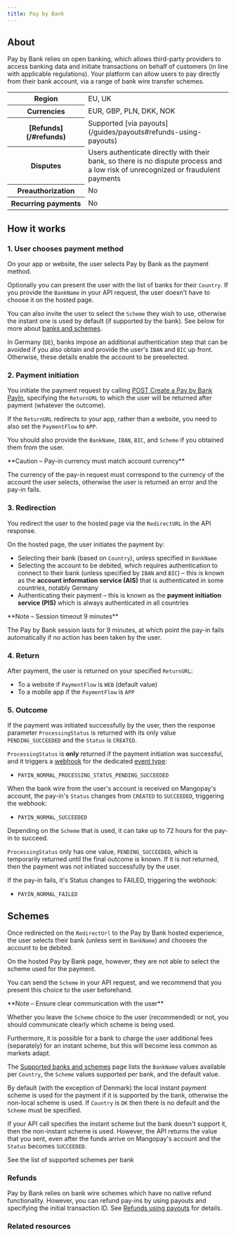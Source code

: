 ```yaml
---
title: Pay by Bank
---
```


## About

Pay by Bank relies on open banking, which allows third-party providers to access banking data and initiate transactions on behalf of customers (in line with applicable regulations). Your platform can allow users to pay directly from their bank account, via a range of bank wire transfer schemes.

<table>
    <tbody>
        <tr>
            <th class="header">Region</th>
            <td class="table-content">
                EU, UK
            </td>
            </tr>
        <tr>
            <th class="header">Currencies</th>
            <td class="table-content">
                EUR, GBP, PLN, DKK, NOK
            </td>
            </tr>
        <tr>
            <th class="header">[Refunds](/#refunds)</th>
            <td class="table-content">
                Supported [via payouts](/guides/payouts#refunds-using-payouts)
            </td>
            </tr>
        <tr>
            <th class="header">Disputes</th>
            <td class="table-content">
                Users authenticate directly with their bank, so there is no dispute process and a low risk of unrecognized or fraudulent payments
            </td>
            </tr>
        <tr>
            <th class="header">Preauthorization</th>
            <td class="table-content">
                No
            </td>
            </tr>
        <tr>
            <th class="header">Recurring&nbsp;payments</th>
            <td class="table-content">
                No
            </td>
            </tr>
    </tbody>
</table>

## How it works

### 1. User chooses payment method

On your app or website, the user selects Pay by Bank as the payment method. 

Optionally you can present the user with the list of banks for their `Country`. If you provide the `BankName` in your API request, the user doesn't have to choose it on the hosted page.

You can also invite the user to select the `Scheme` they wish to use, otherwise the instant one is used by default (if supported by the bank). See below for more about [banks and schemes](/#schemes).

In Germany (`DE`), banks impose an additional authentication step that can be avoided if you also obtain and provide the user's `IBAN` and `BIC` up front. Otherwise, these details enable the account to be preselected.

### 2. Payment initiation

You initiate the payment request by calling [POST Create a Pay by Bank PayIn](/api-reference/pay-by-bank/create-pay-by-bank-payin), specifying the `ReturnURL` to which the user will be returned after payment (whatever the outcome).

If the `ReturnURL` redirects to your app, rather than a website, you need to also set the `PaymentFlow` to `APP`.

You should also provide the `BankName`, `IBAN`, `BIC`, and `Scheme` if you obtained them from the user.

<Warning>
**Caution – Pay-in currency must match account currency**

The currency of the pay-in request must correspond to the currency of the account the user selects, otherwise the user is returned an error and the pay-in fails.
</Warning>

### 3. Redirection

You redirect the user to the hosted page via the `RedirectURL` in the API response. 

On the hosted page, the user initiates the payment by: 

- Selecting their bank (based on `Country`), unless specified in `BankName`
- Selecting the account to be debited, which requires authentication to connect to their bank (unless specified by `IBAN` and `BIC`) – this is known as the **account information service (AIS)** that is authenticated in some countries, notably Germany
- Authenticating their payment – this is known as the **payment initiation service (PIS)** which is always authenticated in all countries

<Note>
**Note – Session timeout 9 minutes**

The Pay by Bank session lasts for 9 minutes, at which point the pay-in fails automatically if no action has been taken by the user.
</Note> 

### 4. Return
After payment, the user is returned on your specified `ReturnURL`:

- To a website if `PaymentFlow` is `WEB` (default value)
- To a mobile app if the `PaymentFlow` is `APP`

### 5. Outcome

If the payment was initiated successfully by the user, then the response parameter `ProcessingStatus` is returned with its only value `PENDING_SUCCEEDED` and the `Status` is `CREATED`.

`ProcessingStatus` is **only** returned if the payment initiation was successful, and it triggers a [webhook](/webhooks) for the dedicated [event type](/webhooks/event-types): 

- `PAYIN_NORMAL_PROCESSING_STATUS_PENDING_SUCCEEDED`

When the bank wire from the user's account is received on Mangopay's account, the pay-in's  `Status` changes from `CREATED` to `SUCCEEDED`, triggering the webhook: 

- `PAYIN_NORMAL_SUCCEEDED`

Depending on the `Scheme` that is used, it can take up to 72 hours for the pay-in to succeed.

`ProcessingStatus` only has one value, `PENDING_SUCCEEDED`, which is temporarily returned until the final outcome is known. If it is not returned, then the payment was not initiated successfully by the user. 

If the pay-in fails, it's Status changes to FAILED, triggering the webhook: 

- `PAYIN_NORMAL_FAILED`

## Schemes

Once redirected on the `RedirectUrl` to the Pay by Bank hosted experience, the user selects their bank (unless sent in `BankName`) and chooses the account to be debited. 

On the hosted Pay by Bank page, however, they are not able to select the scheme used for the payment. 

You can send the `Scheme` in your API request, and we recommend that you present this choice to the user beforehand.

<Note>
**Note – Ensure clear communication with the user**

Whether you leave the `Scheme` choice to the user (recommended) or not, you should communicate clearly which scheme is being used.

Furthermore, it is possible for a bank to charge the user additional fees (separately) for an instant scheme, but this will become less common as markets adapt.
</Note>

The [Supported banks and schemes](/guides/payment-methods/banking/pay-by-bank/supported-banks) page lists the `BankName` values available per `Country`, the `Scheme` values supported per bank, and the default value.

By default (with the exception of Denmark) the local instant payment scheme is used for the payment if it is supported by the bank, otherwise the non-local scheme is used. If `Country` is `DK` then there is no default and the `Scheme` must be specified. 

If your API call specifies the instant scheme but the bank doesn't support it, then the non-instant scheme is used. However, the API returns the value that you sent, even after the funds arrive on Mangopay's account and the `Status` becomes `SUCCEEDED`.

<Card title="Supported banks and schemes" href="/guides/payment-methods/banking/pay-by-bank/supported-banks">
See the list of supported schemes per bank
</Card>

### Refunds

Pay by Bank relies on bank wire schemes which have no native refund functionality. However, you can refund pay-ins by using payouts and specifying the initial transaction ID. See [Refunds using payouts](/guides/payouts#refunds-using-payouts) for details.

### Related resources

<CardGroup col={2}>
<Card title="Testing" href="/testing/payment-methods#pay-by-bank">

</Card>

<Card title="The Pay by Bank PayIn object" href="/api-reference/pay-by-bank/pay-by-bank-payin-object">

</Card>
<Card title="POST Create a Pay by Bank PayIn" href="/api-reference/pay-by-bank/create-pay-by-bank-payin">

</Card>
<Card title="GET View a Pay by Bank PayIn" href="/api-reference/pay-by-bank/view-payin-pay-by-bank">

</Card>
</CardGroup>